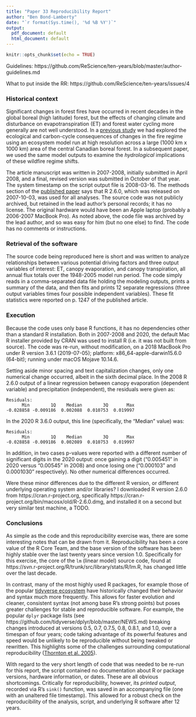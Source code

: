```yaml
---
title: "Paper 33 Reproducibility Report"
author: "Ben Bond-Lamberty"
date: "`r format(Sys.time(), '%d %B %Y')`"
output:
  pdf_document: default
  html_document: default
---
```


```r
knitr::opts_chunk$set(echo = TRUE)
```

Guidelines: https://github.com/ReScience/ten-years/blob/master/author-guidelines.md

What to put inside the RR: https://github.com/ReScience/ten-years/issues/4

### Historical context

Significant changes in forest fires have occurred in recent decades in the global boreal (high latitude) forest, but the effects of changing climate and disturbance on evapotranspiration (ET) and forest water cycling more generally are not well understood. In a [previous study](https://dx.doi.org/10.1038/nature06272) we had explored the ecological and carbon-cycle consequences of changes in the fire regime using an ecosystem model run at high resolution across a large (1000 km x 1000 km) area of the central Canadian boreal forest. In a subsequent paper, we used the same model outputs to examine the _hydrological_ implications of these wildfire regime shifts.

The article manuscript was written in 2007-2008, initially submitted in April 2008, and a final, revised version was submitted in October of that year. The system timestamp on the script output file is 2008-03-16. The methods section of the [published paper](https://dx.doi.org/10.1111/j.1365-2486.2008.01776.x) says that R 2.6.0, which was released on 2007-10-03, was used for all analyses. The source code was not publicly archived, but retained in the lead author's personal records; it has no license. The original hardware would have been an Apple laptop (probably a 2006-2007 MacBook Pro). As noted above, the code file was archived by the lead author, and so was easy for him (but no one else) to find. The code has no comments or instructions.

### Retrieval of the software

The source code being reproduced here is short and was written to analyze relationships between various potential driving factors and three output variables of interest: ET, canopy evaporation, and canopy transpiration, all annual flux totals over the 1948-2005 model run period. The code simply reads in a comma-separated data file holding the modeling outputs, prints a summary of the data, and then fits and prints 12 separate regressions (three output variables times four possible independent variables). These fit statistics were reported on p. 1247 of the published article.

### Execution

Because the code uses only base R functions, it has no dependencies other than a standard R installation. Both in 2007-2008 and 2020, the default Mac R installer provided by CRAN was used to install R (i.e. it was not built from source). The code was re-run, without modification, on a 2018 MacBook Pro under R version 3.6.1 (2019-07-05); platform: x86_64-apple-darwin15.6.0 (64-bit); running under macOS Mojave 10.14.6.

Setting aside minor spacing and text capitalization changes, only one numerical change occurred, albeit in the sixth decimal place. In the 2008 R 2.6.0 output of a linear regression between canopy evaporation (dependent variable) and precipitation (independent), the residuals were given as:
```
Residuals:
      Min        1Q    Median        3Q       Max 
-0.028858 -0.009186  0.002088  0.010753  0.019997 
```
In the 2020 R 3.6.0 output, this line (specifically, the "Median" value) was:
```
Residuals:
      Min        1Q    Median        3Q       Max 
-0.028858 -0.009186  0.002089  0.010753  0.019997 
```
In addition, in two cases p-values were reported with a different number of significant digits in the 2020 output: once gaining a digit ("0.005451" in 2020 versus "0.00545" in 2008) and once losing one ("0.000103" and 0.0001030" respectively). No other numerical differences occurred.

Were these minor differences due to the different R version, or different underlying operating system and/or libraries? I downloaded R version 2.6.0 from https://cran.r-project.org, specifically https://cran.r-project.org/bin/macosx/old/R-2.6.0.dmg, and installed it on a second but very similar test machine, a TODO.

### Conclusions

As simple as the code and this reproducibility exercise was, there are some interesting notes that can be drawn from it. Reproducibility has been a core value of the R Core Team, and the base version of the software has been highly stable over the last twenty years since version 1.0. Specifically for this exercise, the core of the `lm` (linear model) source code, found at https://svn.r-project.org/R/trunk/src/library/stats/R/lm.R, has changed little over the last decade.

In contrast, many of the most highly used R packages, for example those of the popular [tidyverse ecosystem](https://www.tidyverse.org) have historically changed their behavior and syntax much more frequently. This allows for faster evolution and cleaner, consistent syntax (not among base R's strong points) but poses greater challenges for stable and reproducible software. For example, the popular `dplyr` package lists (see https://github.com/tidyverse/dplyr/blob/master/NEWS.md) breaking changes introduced at versions 0.5, 0.7, 0.7.5, 0.8, 0.8.1, and 1.0, over a timespan of four years; code taking advantage of its powerful features and speed would be unlikely to be reproducible without being tweaked or rewritten. This highlights some of the challenges surrounding computational reproducibility ([Thornton et al. 2005](http://dx.doi.org/10.1029/2005EO440003)).

With regard to the very short length of code that was needed to be re-run for this report, the script contained no documentation about R or package versions, hardware information, or dates. These are all obvious shortcomings. Critically for reproducibility, however, its _printed output_, recorded via R's `sink()` function, was saved in an accompanying file (one with an unaltered file timestamp). This allowed for a robust check on the reproducibility of the analysis, script, and underlying R software after 12 years.
